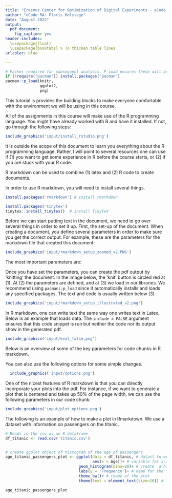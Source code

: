 ```yaml
---
title: "Erasmus Center for Optimization of Digital Experiments - eCode.   Working with R and R Markdown" 
author: "eCode RA: Floris Holstege"
date: "August 2022"
output:
  pdf_document:
    fig_caption: yes
header-includes: 
  \usepackage{float} 
  \usepackage{booktabs} % To thicken table lines
urlcolor: blue

---
```

```r


# Packes required for subsequent analysis. P_load ensures these will be installed and loaded. 
if (!require("pacman")) install.packages("pacman")
pacman::p_load(knitr,
               ggplot2,
               png)

```


\section{Introduction}

This tutorial is provides the building blocks to make everyone comfortable with the environment we will be using in this course.  
\begin{enumerate}
  \item Getting started with the R programming language
  \item R markdown (which was also used to create this document)
\end{enumerate}



\section{The R programming language}

All of the assignments in this course will make use of the R programming language. You might have already worked with R and have it installed. If not, go through the following steps:

\begin{enumerate}
  \item Go to \href{https://cran.r-project.org/}{this page} and select 'install R' for your operating system. The image below illustrates where you need to be.
  
```r
include_graphics('input/install_R.png')
```


  \item After that, go to \href{https://www.rstudio.com/products/rstudio/download/}{this page} and download the free version of Rstudio. Again, select the installation for your operating system. The image on the next page illustrates where you should be looking. 
  
\end{enumerate}
```r
include_graphics('input/install_rstudio.png')
```


It is outside the scope of this document to learn you everything about the R programming language. Rather, I will point to several resources one can use if (1) you want to get some experience in R before the course starts, or (2) if you are stuck with your R code. 

\begin{itemize}
\item \textbf{Tutorials:}
\begin{itemize}
\item \textbf{Syntax and data structures}: Datacamp provides a comprehensive introductory course into R. Goes over all the basic data structures and syntax. Free tutorials can be found  \href{https://www.datacamp.com/courses/free-introduction-to-r}{here}. 
\item \textbf{Plot making}: for an introduction to making plots in R with ggplot2, see the following \href{https://r4ds.had.co.nz/data-visualisation.html}{ overview}.
\item \textbf{If you are stuck}, \href{https://stackoverflow.com/}{stack overflow} is your best friend
\end{itemize}

\end{itemize}


\section{R markdown}

R markdown can be used to combine (1) latex and (2) R code to create documents. 

\subsection*{1. Installation}

In order to use R markdown, you will need to install several things. 

\begin{enumerate}
\item Usually, R markdown will be part of the R studio version you have downloaded. Just in case it is not, you can install it with the following command: 
\end{enumerate}

```r
install.packages('rmarkdown') # install rmarkdown
```

\begin{enumerate}
  \setcounter{enumi}{1}
  \item If you would like to create PDF documents from R Markdown, you will need to have a LaTeX distribution installed. It is recommended to install the following  custom LaTeX distribution called TinyTex.
\end{enumerate}

```r
install.packages('tinytex')
tinytex::install_tinytex()  # install TinyTeX

```



\subsection{2. Set-up of the document}

Before we can start putting text in the document, we need to go over several things in order to set it up. First, the set-up of the document. When creating a document, you define several parameters in order to make sure you get the correct output. For example, these are the parameters for the markdown file that created this document:

```r
include_graphics('input/rmarkdown_setup_zoomed_v2.PNG')
```

The most important parameters are:

\begin{itemize}
\item \textbf{output}: specifies what type of document you want to create. In our case, this is "pdf\_document".
\item \textbf{title, author and date}: These are used to formatting the title page of the document.
\item \textbf{header-includes}: contains any Latex packages you want to add. 
\end{itemize}

Once you have set the parameters, you can create the pdf output by 'knitting' the document. In the image below, the 'knit' button is circled red at (1). At (2) the parameters are defined, and at (3) we load in our libraries. We recommend using `pacman::p_load`  since it automatically installs and loads any specified packages. The text and code is usually written below (3)



```r
include_graphics('input/rmarkdown_setup_illustrated_v2.png')
```
  


\subsection{3. Writing text and code}

In R markdown, one can write text the same way one writes text in Latex. Below is an example that loads data. The `include = FALSE` argument ensures that this code snippet is run but neither the code nor its output show in the generated pdf. 

```r
include_graphics('input/eval_false.png')
```

Below is an overview of some of the key parameters for code chunks in R markdown. 

\begin{table}[H]
    \centering
      \caption{What each parameter does to the code chunk}
    \begin{tabular}{lccc}
    \toprule
       \textbf{Parameter}  & Run Code & Show Code & Show Output \\
    \midrule
       eval = FALSE  & No & Yes & No\\
       echo = FALSE  & Yes & No & Yes\\
       include = FALSE  & Yes & No & No\\
    \bottomrule 
    \end{tabular}
    \label{tab:param_chunks}
\end{table}

You can also use the following options for some simple changes.

```r
  include_graphics('input/options.png')
```


\subsection{4. Making plots}

One of the nicest features of R markdown is that you can directly incorporate your plots into the pdf. For instance, if we want to generate a plot that is centered and takes up 50\% of the page width, we can use the following parameters in our code chunk:


```r
include_graphics('input/plot_options.png')
```

The following is an example of how to make a plot in Rmarkdown. We use a dataset with information on passengers on the titanic.

```r

# Reads in the csv as an R dataframe
df_titanic <- read.csv('titanic.csv')


# create ggplot object of histogram of the age of passengers
age_titanic_passengers_plot <- ggplot(data = df_titanic, # datast to work with
                                      aes(x = Age))+ # variable for x-axis is Age
                                geom_histogram(bins=20)+ # create  a histogram with 20 bins
                                labs(y = 'Frequency')+ # name for the Y-lab
                                theme_bw()+ # theme of the plot
                                theme(text = element_text(size=20)) # increase the font size

age_titanic_passengers_plot



```
